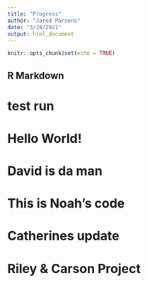 ```yaml
---
title: "Progress"
author: "Jared Parsons"
date: "3/28/2021"
output: html_document
---
```


```r
knitr::opts_chunk$set(echo = TRUE)
```

## R Markdown


# test run

# Hello World!

# David is da man


# This is Noah's code



# Catherines update


# Riley & Carson Project
